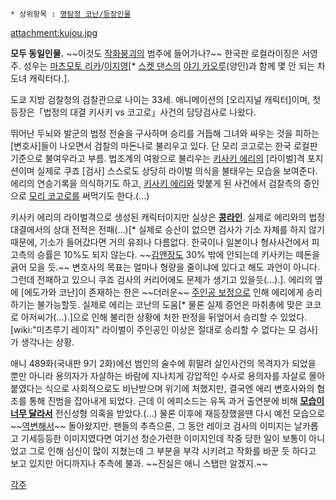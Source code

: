  * 상위항목 : [[명탐정 코난/등장인물]]

attachment:kujou.jpg

'''모두 동일인물.''' ~~이것도 [[작화붕괴]]의 범주에 들어가나?~~
한국판 로컬라이징은 서영주. 성우는 [[마츠모토 리카]]/[[이지영(성우)|이지영]][* [[스켓 댄스]]의 [[야기 카오루]](양인)과 함께 몇 안 되는 차도녀 캐릭터다.].

도쿄 지방 검찰청의 검찰관으로 나이는 33세. 애니메이션의 [오리지널 캐릭터]이며, 첫 등장은「법정의 대결 키사키 vs 코고로」사건의 담당검사로 나왔다.

뛰어난 두뇌와 발군의 법정 전술을 구사하며 승리를 거듭해 그녀와 싸우는 것을 피하는 [변호사]들이 나오면서 검찰의 마돈나로 불리우고 있다. 단 모리 코고로는 한국 로컬판 기준으로 불여우라고 부름. 법조계의 여왕으로 불리우는 [[키사키 에리]]의 [라이벌]격 포지션이며 실제로 쿠죠 [검사] 스스로도 상당히 라이벌 의식을 불태우는 모습을 보여준다. 에리의 연승기록을 의식하기도 하고, [[키사키 에리]]와 맞붙게 된 사건에서 검찰측의 증인으로 [[모리 코고로]]를 써먹기도 한다.(…)

키사키 에리의 라이벌격으로 생성된 캐릭터이지만 실상은 '''[[콩라인]]'''. 실제로 에리와의 법정대결에서의 상대 전적은 전패(…)[* 실제로 승산이 없으면 검사가 기소 자체를 하지 않기 때문에, 기소가 들어갔다면 거의 유죄나 다름없다. 한국이나 일본이나 형사사건에서 피고측의 승률은 10%도 되지 않는다. ~~[[김앤장]]도 30% 밖에 안되는데 키사키는 떼돈을 긁어 모을 듯.~~ 변호사의 목표는 얼마나 형량을 줄이냐에 있다고 해도 과언이 아니다. 그런데 전패하고 있으니 쿠죠 검사의 커리어에도 문제가 생기고 있을듯(…).]. 에리의 옆에 [에도가와 코난]이 존재하는 한은 ~~더러운~~ [[주인공 보정]]으로 인해 에리에게 승리하기는 불가능할듯. 실제로 에리는 코난의 도움[* 물론 실제 증언은 마취총에 맞은 코코로 아저씨가(…).]으로 인해 불리한 상황에 처한 판정을 뒤엎어서 승리할 수 있었다. [wiki:"미츠루기 레이지" 라이벌이 주인공인 이상은 절대로 승리할 수 없다는 모 검사]가 생각나는 상황.

애니 489화(국내판 9기 2화)에선 범인의 술수에 휘말려 살인사건의 목격자가 되었을 뿐만 아니라 용의자가 자살하는 바람에 지나치게 강압적인 수사로 용의자를 자살로 몰아붙였다는 식으로 사회적으로도 비난받으며 위기에 처했지만, 결국엔 에리 변호사와의 협조를 통해 진범을 잡아내게 되었다. 근데 이 에피소드는 유독 과거 출연분에 비해 '''[[정변|모습이 너무 달라서]]''' 전신성형 의혹을 받았다.(…) 물론 이후에 재등장했을땐 다시 예전 모습으로 ~~[[역변]]해서~~ 돌아왔지만. 팬들의 추측으론, 그 동안 레이코 검사의 이미지는 날카롭고 기세등등한 이미지였다면 여기선 청순가련한 이미지인데 작중 당한 일이 보통이 아니었고 그로 인해 심신이 많이 지쳤는데 그 부분을 부각 시키려고 작화를 바꾼 듯 하다고 보고 있지만 어디까지나 추측에 불과. ~~진실은 애니 스탭만 알겠지.~~

[[각주]]
